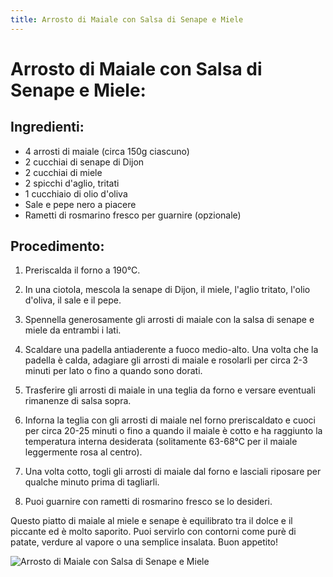 ```yaml
---
title: Arrosto di Maiale con Salsa di Senape e Miele
---
```


# Arrosto di Maiale con Salsa di Senape e Miele:

## Ingredienti:

- 4 arrosti di maiale (circa 150g ciascuno)
- 2 cucchiai di senape di Dijon
- 2 cucchiai di miele
- 2 spicchi d'aglio, tritati
- 1 cucchiaio di olio d'oliva
- Sale e pepe nero a piacere
- Rametti di rosmarino fresco per guarnire (opzionale)

## Procedimento:

1. Preriscalda il forno a 190°C.

2. In una ciotola, mescola la senape di Dijon, il miele, l'aglio tritato, l'olio d'oliva, il sale e il pepe.

3. Spennella generosamente gli arrosti di maiale con la salsa di senape e miele da entrambi i lati.

4. Scaldare una padella antiaderente a fuoco medio-alto. Una volta che la padella è calda, adagiare gli arrosti di maiale e rosolarli per circa 2-3 minuti per lato o fino a quando sono dorati.

5. Trasferire gli arrosti di maiale in una teglia da forno e versare eventuali rimanenze di salsa sopra.

6. Inforna la teglia con gli arrosti di maiale nel forno preriscaldato e cuoci per circa 20-25 minuti o fino a quando il maiale è cotto e ha raggiunto la temperatura interna desiderata (solitamente 63-68°C per il maiale leggermente rosa al centro).

7. Una volta cotto, togli gli arrosti di maiale dal forno e lasciali riposare per qualche minuto prima di tagliarli.

8. Puoi guarnire con rametti di rosmarino fresco se lo desideri.

Questo piatto di maiale al miele e senape è equilibrato tra il dolce e il piccante ed è molto saporito. Puoi servirlo con contorni come purè di patate, verdure al vapore o una semplice insalata. Buon appetito!

<img
  src="https://source.unsplash.com/8o53RHX_2UI"
  alt="Arrosto di Maiale con Salsa di Senape e Miele"
/>